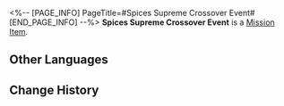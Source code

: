 <%-- [PAGE_INFO]
PageTitle=#Spices Supreme Crossover Event#
[END_PAGE_INFO] --%>
{{Item Infobox
|id          = 140256
|image       = Item Spices Supreme Crossover Event.png
|type        = Mission Item
|invCategory = Missions
|rarity      = 3
|effect      = 
|description = The Special Combo Set that Spices Supreme has produced serves to prove that the Alley is still a strong contender, and is highly competitive as a food street.
}}
'''Spices Supreme Crossover Event''' is a [[Mission Item]].

==Other Languages==
{{Other Languages
|en   = Spices Supreme Crossover Event
|zhs  = 尚滋味的联动活动
|zht  = 尚滋味的聯名活動
|ja   = 尚滋味の共同企画
|ko   = 자미성 콜라보 이벤트
|es   = Evento de colaboración de Especias Supremas
|fr   = Collaboration avec Épices suprêmes
|ru   = Совместная акция с «Величайшими специями»
|th   = กิจกรรมคอลแลปของ Spices Supreme
|vi   = Sự Kiện Liên Kết Gia Vị Thượng Đẳng
|de   = Gemeinschaftsaktion mit Das Höchste der Gewürze
|id   = Event Kolaborasi Spices Supreme
|pt   = Evento Cruzado do Explosão de Temperos
}}

==Change History==
{{Change History|2.0}}